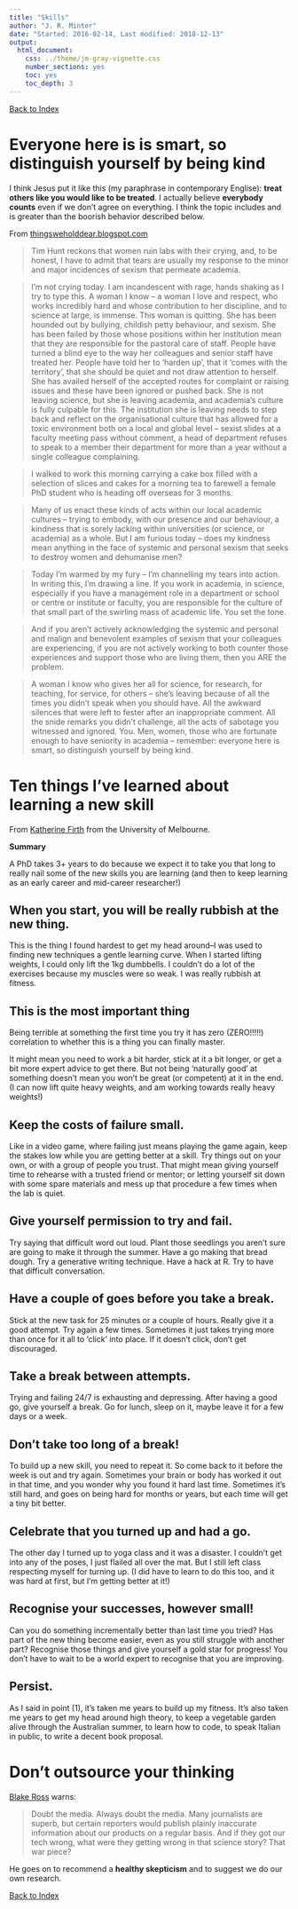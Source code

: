 ```yaml
---
title: "Skills"
author: "J. R. Minter"
date: "Started: 2016-02-14, Last modified: 2018-12-13"
output:
  html_document:
    css: ../theme/jm-gray-vignette.css
    number_sections: yes
    toc: yes
    toc_depth: 3
---
```


[Back to Index](../README.html)

# Everyone here is is smart, so distinguish yourself by being kind

I think Jesus put it like this (my paraphrase in contemporary Englise): **treat others like you would like to be treated**. I actually believe **everybody counts** even if we don't agree on everything. I think the topic includes and is greater than the boorish behavior described below.

From [thingsweholddear.blogspot.com](https://thingsweholddear.blogspot.com/2015/06/everyone-here-is-is-smart-so.html)

> Tim Hunt reckons that women ruin labs with their crying, and, to be honest, I have to admit that tears are usually my response to the minor and major incidences of sexism that permeate academia.

> I’m not crying today. I am incandescent with rage, hands shaking as I try to type this. A woman I know – a woman I love and respect, who works incredibly hard and whose contribution to her discipline, and to science at large, is immense. This woman is quitting. She has been hounded out by bullying, childish petty behaviour, and sexism. She has been failed by those whose positions within her institution mean that they are responsible for the pastoral care of staff. People have turned a blind eye to the way her colleagues and senior staff have treated her. People have told her to ‘harden up’, that it ‘comes with the territory’, that she should be quiet and not draw attention to herself. She has availed herself of the accepted routes for complaint or raising issues and these have been ignored or pushed back. She is not leaving science, but she is leaving academia, and academia’s culture is fully culpable for this. The institution she is leaving needs to step back and reflect on the organisational culture that has allowed for a toxic environment both on a local and global level – sexist slides at a faculty meeting pass without comment, a head of department refuses to speak to a member their department for more than a year without a single colleague complaining.

> I walked to work this morning carrying a cake box filled with a selection of slices and cakes for a morning tea to farewell a female PhD student who is heading off overseas for 3 months.


> Many of us enact these kinds of acts within our local academic cultures – trying to embody, with our presence and our behaviour, a kindness that is sorely lacking within universities (or science, or academia) as a whole. But I am furious today – does my kindness mean anything in the face of systemic and personal sexism that seeks to destroy women and dehumanise men?

> Today I’m warmed by my fury – I’m channelling my tears into action. In writing this, I’m drawing a line. If you work in academia, in science, especially if you have a management role in a department or school or centre or institute or faculty, you are responsible for the culture of that small part of the swirling mass of academic life. You set the tone.

> And if you aren’t actively acknowledging the systemic and personal and malign and benevolent examples of sexism that your colleagues are experiencing, if you are not actively working to both counter those experiences and support those who are living them, then you ARE the problem.

> A woman I know who gives her all for science, for research, for teaching, for service, for others – she’s leaving because of all the times you didn’t speak when you should have. All the awkward silences that were left to fester after an inappropriate comment. All the snide remarks you didn’t challenge, all the acts of sabotage you witnessed and ignored. You. Men, women, those who are fortunate enough to have seniority in academia – remember: everyone here is smart, so distinguish yourself by being kind.

# Ten things I've learned about learning a new skill

From [Katherine Firth](https://researchinsiders.blog/2018/09/20/ten-things-ive-learned-about-learning-a-new-skill/) from the University of Melbourne.

**Summary**

A PhD takes 3+ years to do because we expect it to take you that long to really nail some of the new skills you are learning (and then to keep learning as an early career and mid-career researcher!)

## When you start, you will be really rubbish at the new thing.

This is the thing I found hardest to get my head around–I was used to finding new techniques a gentle learning curve. When I started lifting weights, I could only lift the 1kg dumbbells. I couldn't do a lot of the exercises because my muscles were so weak. I was really rubbish at fitness.

## This is the most important thing

Being terrible at something the first time you try it has zero (ZERO!!!!!) correlation to whether this is a thing you can finally master.

It might mean you need to work a bit harder, stick at it a bit longer, or get a bit more expert advice to get there. But not being 'naturally good' at something doesn't mean you won't be great (or competent) at it in the end. (I can now lift quite heavy weights, and am working towards really heavy weights!)

## Keep the costs of failure small.

Like in a video game, where failing just means playing the game again, keep the stakes low while you are getting better at a skill. Try things out on your own, or with a group of people you trust. That might mean giving yourself time to rehearse with a trusted friend or mentor; or letting yourself sit down with some spare materials and mess up that procedure a few times when the lab is quiet.

## Give yourself permission to try and fail.

Try saying that difficult word out loud. Plant those seedlings you aren't sure are going to make it through the summer. Have a go making that bread dough. Try a generative writing technique.  Have a hack at R. Try to have that difficult conversation.

## Have a couple of goes before you take a break.

Stick at the new task for 25 minutes or a couple of hours. Really give it a good attempt. Try again a few times. Sometimes it just takes trying more than once for it all to 'click' into place. If it doesn't click, don't get discouraged.

## Take a break between attempts.

Trying and failing 24/7 is exhausting and depressing. After having a good go, give yourself a break. Go for lunch, sleep on it, maybe leave it for a few days or a week.

## Don't take too long of a break!

To build up a new skill, you need to repeat it. So come back to it before the week is out and try again. Sometimes your brain or body has worked it out in that time, and you wonder why you found it hard last time. Sometimes it's still hard, and goes on being hard for months or years, but each time will get a tiny bit better.

## Celebrate that you turned up and had a go.

The other day I turned up to yoga class and it was a disaster. I couldn't get into any of the poses, I just flailed all over the mat. But I still left class respecting myself for turning up. (I did have to learn to do this too, and it was hard at first, but I'm getting better at it!)

## Recognise your successes, however small!

Can you do something incrementally better than last time you tried? Has part of the new thing become easier, even as you still struggle with another part? Recognise those things and give yourself a gold star for progress! You don't have to wait to be a world expert to recognise that you are improving.

## Persist.

As I said in point (1), it's taken me years to build up my fitness. It's also taken me years to get my head around high theory, to keep a vegetable garden alive through the Australian summer, to learn how to code, to speak Italian in public, to write a decent book proposal.





# Don't outsource your thinking

[Blake Ross](https://medium.com/@blakeross/don-t-outsource-your-thinking-ad825a9b4653#.8uvbfx8ir) warns:

> Doubt the media. Always doubt the media. Many journalists are superb, but certain reporters would publish plainly inaccurate information about our products on a regular basis. And if they got our tech wrong, what were they getting wrong in that science story? That war piece?

He goes on to recommend a **healthy skepticism** and to suggest we do our own research.




[Back to Index](../README.html)
